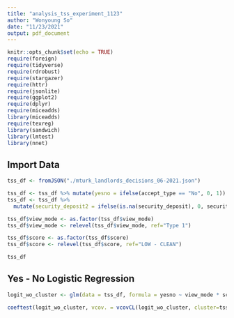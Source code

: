 ```yaml
---
title: "analysis_tss_experiment_1123"
author: "Wonyoung So"
date: "11/23/2021"
output: pdf_document
---
```


```r
knitr::opts_chunk$set(echo = TRUE)
require(foreign)
require(tidyverse)
require(rdrobust)
require(stargazer)
require(httr)
require(jsonlite)
require(ggplot2)
require(dplyr)
require(miceadds)
library(miceadds)
require(texreg)
library(sandwich)
library(lmtest)
library(nnet)
```

## Import Data

```r
tss_df <- fromJSON("./mturk_landlords_decisions_06-2021.json")

tss_df <- tss_df %>% mutate(yesno = ifelse(accept_type == "No", 0, 1))
tss_df <- tss_df %>% 
  mutate(security_deposit2 = ifelse(is.na(security_deposit), 0, security_deposit))

tss_df$view_mode <- as.factor(tss_df$view_mode)
tss_df$view_mode <- relevel(tss_df$view_mode, ref="Type 1")

tss_df$score <- as.factor(tss_df$score)
tss_df$score <- relevel(tss_df$score, ref="LOW - CLEAN")

tss_df
```


## Yes - No Logistic Regression

```r


logit_wo_cluster <- glm(data = tss_df, formula = yesno ~ view_mode * score,  family = "binomial") # Coefficients are in logits (log-odds units)

coeftest(logit_wo_cluster, vcov. = vcovCL(logit_wo_cluster, cluster=tss_df$user_id, type ="HC0"))



```
